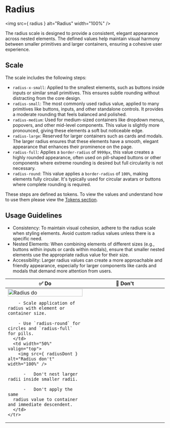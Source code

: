 
<Meta title="Foundations/Design Language/Radius" name="page" />

# Radius

<img src={ radius } alt="Radius" width="100%" />

The radius scale is designed to provide a consistent, elegant appearance across nested elements. The defined values help maintain visual harmony between smaller primitives and larger containers, ensuring a cohesive user experience.

## Scale

The scale includes the following steps:

-   `radius-x-small`: Applied to the smallest elements, such as buttons inside inputs or similar small primitives. This ensures subtle rounding without distracting from the core design.
-   `radius-small`: The most commonly used radius value, applied to many primitives like buttons, inputs, and other standalone controls. It provides a moderate rounding that feels balanced and polished.
-   `radius-medium`: Used for medium-sized containers like dropdown menus, popovers, and other mid-level components. This value is slightly more pronounced, giving these elements a soft but noticeable edge.
-   `radius-large`: Reserved for larger containers such as cards and modals. The larger radius ensures that these elements have a smooth, elegant appearance that enhances their prominence on the page.
-   `radius-full`: Applies a `border-radius` of `9999px`, this value creates a highly rounded appearance, often used on pill-shaped buttons or other components where extreme rounding is desired but full circularity is not necessary.
-   `radius-round`: This value applies a `border-radius` of `100%`, making elements fully circular. It's typically used for circular avatars or buttons where complete rounding is required.

These steps are defined as tokens. To view the values and understand how to use them please view the [Tokens section](?path=/docs/tokens-radius--page).

## Usage Guidelines

-   Consistency: To maintain visual cohesion, adhere to the radius scale when styling elements. Avoid custom radius values unless there is a specific need.
-   Nested Elements: When combining elements of different sizes (e.g., buttons within inputs or cards within modals), ensure that smaller nested elements use the appropriate radius value for their size.
-   Accessibility: Larger radius values can create a more approachable and friendly appearance, especially for larger components like cards and modals that demand more attention from users.

<table>
  <thead>
    <tr>
      <th width="50%">✅ Do</th>
      <th width="50%">🚫 Don't</th>
    </tr>
  </thead>
  <tbody>
    <tr>
      <td width="50%" valign="top">
        <img src={ radiusDo } alt="Radius do" width="100%" />

        - Scale application of radius with element or container size.

        - Use `radius-round` for circles and `radius-full` for pills.
      </td>
      <td width="50%" valign="top">
        <img src={ radiusDont } alt="Radius don't" width="100%" />

          -   Don't nest larger radii inside smaller radii.

          -   Don't apply the same
      radius value to container and immediate descendent.
      </td>
    </tr>
  </tbody>
</table>

